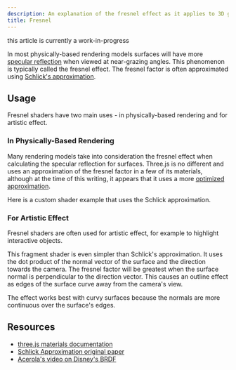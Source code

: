 ```yaml
---
description: An explanation of the fresnel effect as it applies to 3D graphics
title: Fresnel
---
```



<Aside
	type="caution"
	title="under construction"
>
	this article is currently a work-in-progress
</Aside>

In most physically-based rendering models surfaces will have more [specular reflection](https://en.wikipedia.org/wiki/Specular_reflection) when viewed at near-grazing angles. This phenomenon is typically called the fresnel effect. The fresnel factor is often approximated using [Schlick's approximation](https://en.wikipedia.org/wiki/Schlick%27s_approximation).

## Usage

Fresnel shaders have two main uses - in physically-based rendering and for artistic effect.

### In Physically-Based Rendering

Many rendering models take into consideration the fresnel effect when calculating the specular reflection for surfaces. Three.js is no different and uses an approximation of the fresnel factor in a few of its materials, although at the time of this writing, it appears that it uses a more [optimized approximation](https://github.com/mrdoob/three.js/blob/19816c7ec422efde9f21afbabb504236da3a3325/src/renderers/shaders/ShaderChunk/common.glsl.js#L112-L137).

Here is a custom shader example that uses the Schlick approximation.

<SchlickApp client:visible />
<Tabs directory="./shaders/fresnel/schlick" />

### For Artistic Effect

Fresnel shaders are often used for artistic effect, for example to highlight interactive objects.

<ArtisticApp client:visible />
<Tabs directory="./shaders/fresnel/artistic" />

This fragment shader is even simpler than Schlick's approximation. It uses the dot product of the normal vector of the surface and the direction towards the camera. The fresnel factor will be greatest when the surface normal is perpendicular to the direction vector. This causes an outline effect as edges of the surface curve away from the camera's view.

The effect works best with curvy surfaces because the normals are more continuous over the surface's edges.

## Resources

- [three.js materials documentation](https://threejs.org/manual/#en/materials)
- [Schlick Approximation original paper](https://web.archive.org/web/20200510114532/http://cs.virginia.edu/~jdl/bib/appearance/analytic%20models/schlick94b.pdf)
- [Acerola's video on Disney's BRDF](https://www.youtube.com/watch?v=KkOkx0FiHDA)
